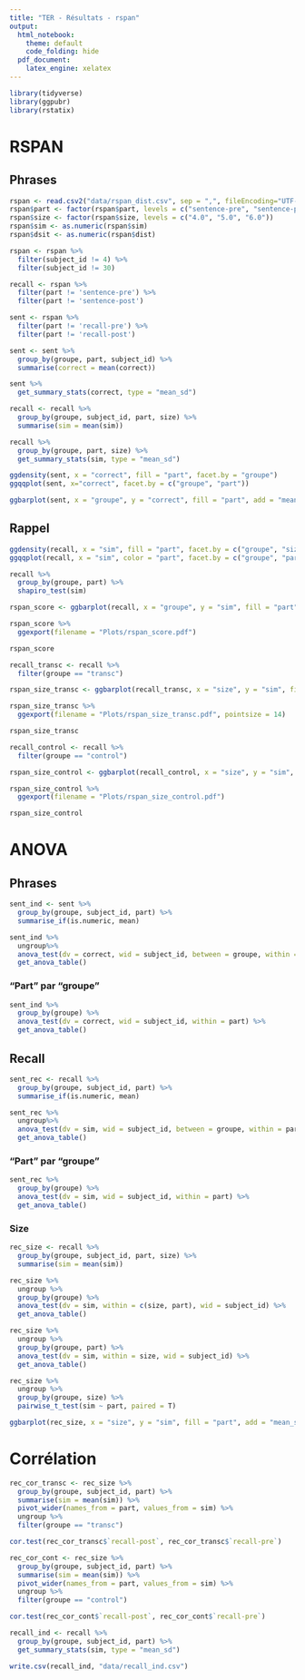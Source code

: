 ```yaml
---
title: "TER - Résultats - rspan"
output:
  html_notebook:
    theme: default
    code_folding: hide
  pdf_document: 
    latex_engine: xelatex
---
```


```r

library(tidyverse)
library(ggpubr)
library(rstatix)

```

# RSPAN

## Phrases

```r

rspan <- read.csv2("data/rspan_dist.csv", sep = ",", fileEncoding="UTF-8-BOM")
rspan$part <- factor(rspan$part, levels = c("sentence-pre", "sentence-post", "recall-pre", "recall-post"))
rspan$size <- factor(rspan$size, levels = c("4.0", "5.0", "6.0"))
rspan$sim <- as.numeric(rspan$sim)
rspan$dsit <- as.numeric(rspan$dist)

rspan <- rspan %>%
  filter(subject_id != 4) %>%
  filter(subject_id != 30)

recall <- rspan %>%
  filter(part != 'sentence-pre') %>%
  filter(part != 'sentence-post')

sent <- rspan %>%
  filter(part != 'recall-pre') %>%
  filter(part != 'recall-post')

sent <- sent %>%
  group_by(groupe, part, subject_id) %>%
  summarise(correct = mean(correct)) 

sent %>%
  get_summary_stats(correct, type = "mean_sd")


```


```r
recall <- recall %>%
  group_by(groupe, subject_id, part, size) %>%
  summarise(sim = mean(sim))

recall %>%
  group_by(groupe, part, size) %>%
  get_summary_stats(sim, type = "mean_sd")

```


```r

ggdensity(sent, x = "correct", fill = "part", facet.by = "groupe")
ggqqplot(sent, x="correct", facet.by = c("groupe", "part"))

```


```r

ggbarplot(sent, x = "groupe", y = "correct", fill = "part", add = "mean_se", position = position_dodge(0.8), palette = "jco")

```


## Rappel


```r

ggdensity(recall, x = "sim", fill = "part", facet.by = c("groupe", "size"), palette = "jco")
ggqqplot(recall, x = "sim", color = "part", facet.by = c("groupe", "part"), palette = "jco")

```

```r
recall %>%
  group_by(groupe, part) %>%
  shapiro_test(sim)
```


```r

rspan_score <- ggbarplot(recall, x = "groupe", y = "sim", fill = "part", add = "mean_se", position = position_dodge(0.8), palette = "jco")

rspan_score %>%
  ggexport(filename = "Plots/rspan_score.pdf")

rspan_score

```

```r

recall_transc <- recall %>%
  filter(groupe == "transc")

rspan_size_transc <- ggbarplot(recall_transc, x = "size", y = "sim", fill = "part", add = "mean_se", position = position_dodge(0.8), facet.by = "groupe", palette = "jco")

rspan_size_transc %>%
  ggexport(filename = "Plots/rspan_size_transc.pdf", pointsize = 14)

rspan_size_transc

```

```r

recall_control <- recall %>%
  filter(groupe == "control")

rspan_size_control <- ggbarplot(recall_control, x = "size", y = "sim", fill = "part", add = "mean_se", position = position_dodge(0.8), facet.by = "groupe", palette = "jco")

rspan_size_control %>%
  ggexport(filename = "Plots/rspan_size_control.pdf")

rspan_size_control

```

# ANOVA

## Phrases

```r
sent_ind <- sent %>%
  group_by(groupe, subject_id, part) %>%
  summarise_if(is.numeric, mean)

sent_ind %>%
  ungroup%>%
  anova_test(dv = correct, wid = subject_id, between = groupe, within = part) %>%
  get_anova_table()

```

### "Part" par "groupe"

```r
sent_ind %>%
  group_by(groupe) %>%
  anova_test(dv = correct, wid = subject_id, within = part) %>%
  get_anova_table()
```

## Recall

```r
sent_rec <- recall %>%
  group_by(groupe, subject_id, part) %>%
  summarise_if(is.numeric, mean)

sent_rec %>%
  ungroup%>%
  anova_test(dv = sim, wid = subject_id, between = groupe, within = part) %>%
  get_anova_table()
```

### "Part" par "groupe"

```r
sent_rec %>%
  group_by(groupe) %>%
  anova_test(dv = sim, wid = subject_id, within = part) %>%
  get_anova_table()
```

### Size

```r
rec_size <- recall %>%
  group_by(groupe, subject_id, part, size) %>%
  summarise(sim = mean(sim))

rec_size %>%
  ungroup %>%
  group_by(groupe) %>%
  anova_test(dv = sim, within = c(size, part), wid = subject_id) %>%
  get_anova_table()
```

```r
rec_size %>%
  ungroup %>%
  group_by(groupe, part) %>%
  anova_test(dv = sim, within = size, wid = subject_id) %>%
  get_anova_table()
```

```r
rec_size %>%
  ungroup %>%
  group_by(groupe, size) %>%
  pairwise_t_test(sim ~ part, paired = T) 
```

```r

ggbarplot(rec_size, x = "size", y = "sim", fill = "part", add = "mean_se", position = position_dodge(0.8), facet.by = "groupe", palette = "jco")

```


# Corrélation

```r
rec_cor_transc <- rec_size %>%
  group_by(groupe, subject_id, part) %>%
  summarise(sim = mean(sim)) %>%
  pivot_wider(names_from = part, values_from = sim) %>%
  ungroup %>%
  filter(groupe == "transc")

cor.test(rec_cor_transc$`recall-post`, rec_cor_transc$`recall-pre`)

```

```r
rec_cor_cont <- rec_size %>%
  group_by(groupe, subject_id, part) %>%
  summarise(sim = mean(sim)) %>%
  pivot_wider(names_from = part, values_from = sim) %>%
  ungroup %>%
  filter(groupe == "control")

cor.test(rec_cor_cont$`recall-post`, rec_cor_cont$`recall-pre`)

```















```r
recall_ind <- recall %>%
  group_by(groupe, subject_id, part) %>%
  get_summary_stats(sim, type = "mean_sd")

write.csv(recall_ind, "data/recall_ind.csv")
```





